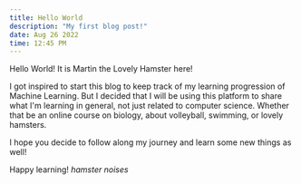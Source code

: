 ```yaml
---
title: Hello World
description: "My first blog post!"
date: Aug 26 2022
time: 12:45 PM
---
```


Hello World! It is Martin the Lovely Hamster here!

I got inspired to start this blog to keep track of my learning progression of Machine Learning.
But I decided that I will be using this platform to share what I'm learning in general, not just related to computer science. 
Whether that be an online course on biology, about volleyball, swimming, or lovely hamsters. 

I hope you decide to follow along my journey and learn some new things as well!

Happy learning! *hamster noises*
